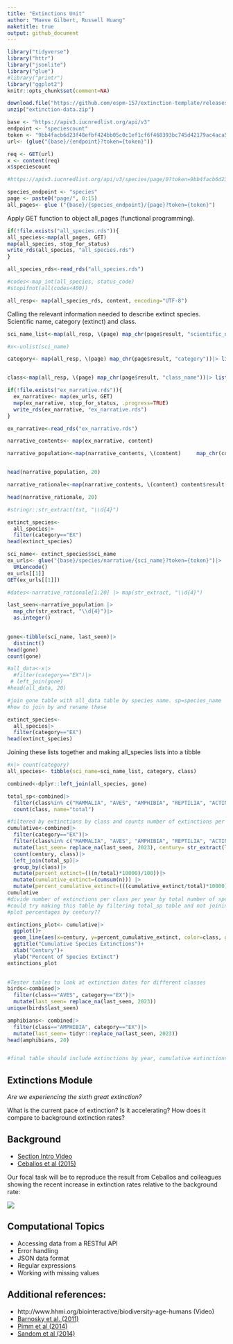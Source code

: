 ```yaml
---
title: "Extinctions Unit"
author: "Maeve Gilbert, Russell Huang"
maketitle: true
output: github_document
---
```


```r
library("tidyverse")
library("httr")
library("jsonlite")
library("glue")
#library("printr")
library("ggplot2")
knitr::opts_chunk$set(comment=NA)
```


```r
download.file("https://github.com/espm-157/extinction-template/releases/download/data2.0/extinction-data.zip", "extinction-data.zip")
unzip("extinction-data.zip")
```


```r
base <- "https://apiv3.iucnredlist.org/api/v3"
endpoint <- "speciescount"
token <- "9bb4facb6d23f48efbf424bb05c0c1ef1cf6f468393bc745d42179ac4aca5fee"
url<- (glue("{base}/{endpoint}?token={token}"))

req <- GET(url)
x <- content(req)
x$speciescount

#https://apiv3.iucnredlist.org/api/v3/species/page/0?token=9bb4facb6d23f48efbf424bb05c0c1ef1cf6f468393bc745d42179ac4aca5fee
```

```r
species_endpoint <- "species"
page <- paste0("page/", 0:15)
all_pages<- glue ("{base}/{species_endpoint}/{page}?token={token}")


```

Apply GET function to object all_pages (functional programming).
```r
if(!file.exists("all_species.rds")){
all_species<-map(all_pages, GET)
map(all_species, stop_for_status)
write_rds(all_species, "all_species.rds")
}

```

```r
all_species_rds<-read_rds("all_species.rds")

#codes<-map_int(all_species, status_code)
#stopifnot(all(codes<400))
```



```r
all_resp<- map(all_species_rds, content, encoding="UTF-8")

```

Calling the relevant information needed to describe extinct species. Scientific name, category (extinct) and class. 
```r
sci_name_list<-map(all_resp, \(page) map_chr(page$result, "scientific_name"))|> list_c()

#x<-unlist(sci_name)
```

```r

category<- map(all_resp, \(page) map_chr(page$result, "category"))|> list_c()



```

```r
class<-map(all_resp, \(page) map_chr(page$result, "class_name"))|> list_c()


```

```r
if(!file.exists("ex_narrative.rds")){
  ex_narrative<- map(ex_urls, GET)
  map(ex_narrative, stop_for_status, .progress=TRUE)
  write_rds(ex_narrative, "ex_narrative.rds")
}

ex_narrative<-read_rds("ex_narrative.rds")
```


```r
narrative_contents<- map(ex_narrative, content)

narrative_population<-map(narrative_contents, \(content)     map_chr(content$result[1], "population", .default=""))


head(narrative_population, 20)

narrative_rationale<-map(narrative_contents, \(content) content$result[[1]]$rationale)

head(narrative_rationale, 20)

#stringr::str_extract(txt, "\\d{4}")
```

```r
extinct_species<- 
  all_species|> 
  filter(category=="EX")
head(extinct_species)

```

```r
sci_name<- extinct_species$sci_name
ex_urls<- glue("{base}/species/narrative/{sci_name}?token={token}")|>
  URLencode()
ex_urls[[1]]
GET(ex_urls[[1]])

```

```r
#dates<-narrative_rationale[1:20] |> map(str_extract, "\\d{4}")

last_seen<-narrative_population |> 
  map_chr(str_extract, "\\d{4}")|> 
  as.integer()
  

gone<-tibble(sci_name, last_seen)|>
  distinct()
head(gone)
count(gone)

#all_data<-x|>
  #filter(category=="EX")|>
 # left_join(gone)
#head(all_data, 20)

#join gone table with all_data table by species name. sp=species_name
#how to join by and rename these 
```


```r
extinct_species<- 
  all_species|> 
  filter(category=="EX")
head(extinct_species)

```


Joining these lists together and making all_species lists into a tibble
```r
#x|> count(category)
all_species<- tibble(sci_name=sci_name_list, category, class)

combined<-dplyr::left_join(all_species, gone)

total_sp<-combined|>
  filter(class%in% c("MAMMALIA", "AVES", "AMPHIBIA", "REPTILIA", "ACTINOPTERYGII"))|>
  count(class, name="total")

#filtered by extinctions by class and counts number of extinctions per century
cumulative<-combined|>
  filter(category=="EX")|>
  filter(class%in% c("MAMMALIA", "AVES", "AMPHIBIA", "REPTILIA", "ACTINOPTERYGII"))|>
  mutate(last_seen= replace_na(last_seen, 2023), century= str_extract(last_seen, "\\d{2}"))|>
  count(century, class)|>
  left_join(total_sp)|>
  group_by(class)|>
  mutate(percent_extinct=(((n/total)*10000)/100))|>
  mutate(cumulative_extinct=(cumsum(n))) |>
  mutate(percent_cumulative_extinct=(((cumulative_extinct/total)*10000)/100)) 
cumulative
#divide number of extinctions per class per year by total number of species per class, multiply by a million (?), divide by 100 to get a percentage
#could try making this table by filtering total_sp table and not joining it to the combined table 
#plot percentages by century??
```
```r
extinctions_plot<- cumulative|>
  ggplot()+
  geom_line(aes(x=century, y=percent_cumulative_extinct, color=class, group=class))+
  ggtitle("Cumulative Species Extinctions")+
  xlab("Century")+
  ylab("Percent of Species Extinct")
extinctions_plot
  
```



```r
#Tester tables to look at extinction dates for different classes  
birds<-combined|>
  filter(class=="AVES", category=="EX")|>
  mutate(last_seen= replace_na(last_seen, 2023))
unique(birds$last_seen)

amphibians<- combined|>
  filter(class=="AMPHIBIA", category=="EX")|>
  mutate(last_seen= tidyr::replace_na(last_seen, 2023))
head(amphibians, 20)


#final table should include extinctions by year, cumulative extinctions up to and including each year, and percentage of total species that are extinct by year
```

## Extinctions Module

_Are we experiencing the sixth great extinction?_  

What is the current pace of extinction? Is it accelerating? How does it compare to background extinction rates?

## Background

- [Section Intro Video](https://youtu.be/QsH6ytm89GI)
- [Ceballos et al (2015)](http://doi.org/10.1126/sciadv.1400253)

Our focal task will be to reproduce the result from Ceballos and colleagues showing the recent increase in extinction rates relative to the background rate:

![](https://espm-157.carlboettiger.info/img/extinctions.jpg)


## Computational Topics

- Accessing data from a RESTful API
- Error handling
- JSON data format
- Regular expressions
- Working with missing values

## Additional references:

- http://www.hhmi.org/biointeractive/biodiversity-age-humans (Video)
- [Barnosky et al. (2011)](http://doi.org/10.1038/nature09678)
- [Pimm et al (2014)](http://doi.org/10.1126/science.1246752)
- [Sandom et al (2014)](http://dx.doi.org/10.1098/rspb.2013.3254)




